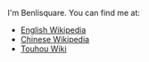 I'm Benlisquare. You can find me at:
*[[wikipedia:en:User:Benlisquare|English Wikipedia]]
*[[wikipedia:zh:User:Benlisquare|Chinese Wikipedia]]
*[http://en.touhouwiki.net/wiki/User:Benlisquare Touhou Wiki]